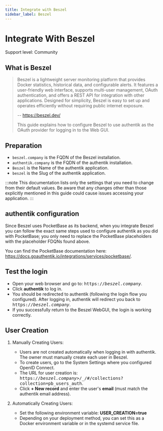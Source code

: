 ```yaml
---
title: Integrate with Beszel
sidebar_label: Beszel
---
```


# Integrate With Beszel

<span class="badge badge--secondary">Support level: Community</span>

## What is Beszel

> Beszel is a lightweight server monitoring platform that provides Docker statistics, historical data, and configurable alerts.
> It features a user-friendly web interface, supports multi-user management, OAuth authentication, and offers a REST API for integration with other applications.
> Designed for simplicity, Beszel is easy to set up and operates efficiently without requiring public internet exposure.
>
> -- https://beszel.dev/
>
> This guide explains how to configure Beszel to use authentik as the OAuth provider for logging in to the Web GUI.

## Preparation


- `beszel.company` is the FQDN of the Beszel installation.
- `authentik.company` is the FQDN of the authentik installation.
- `Beszel` is the Name of the authentik application.
- `beszel` is the Slug of the authentik application.

:::note
This documentation lists only the settings that you need to change from their default values. Be aware that any changes other than those explicitly mentioned in this guide could cause issues accessing your application.
:::

## authentik configuration

Since Beszel uses PocketBase as its backend, when you integrate Beszel you can follow the exact same steps used to configure authentik as you did with PocketBase; you only need to replace the PocketBase placeholders with the placeholder FDQNs found above.

You can find the PocketBase documentation here: https://docs.goauthentik.io/integrations/services/pocketbase/.
## Test the login

- Open your web browser and go to: <kbd>https://<em>beszel.company</em></kbd>.
- Click **authentik** to log in.
- You should be redirected to authentik (following the login flow you configured). After logging in, authentik will redirect you back to <kbd>https://<em>beszel.company</em></kbd>.
- If you successfully return to the Beszel WebGUI, the login is working correctly.

## User Creation

1. Manually Creating Users:

    - Users are not created automatically when logging in with authentik. The owner must manually create each user in Beszel.
    - To create users, go to the System Settings where you configured OpenID Connect.
    - The URL for user creation is: <kbd>https://<em>beszel.company</em>>/\_/#/collections?collection=pb_users_auth</kbd>.
    - Click **+ New record** and enter the user's **email** (must match the authentik email address).

2. Automatically Creating Users:
    - Set the following environment variable: **USER_CREATION=true**
    - Depending on your deployment method, you can set this as a Docker environment variable or in the systemd service file.
